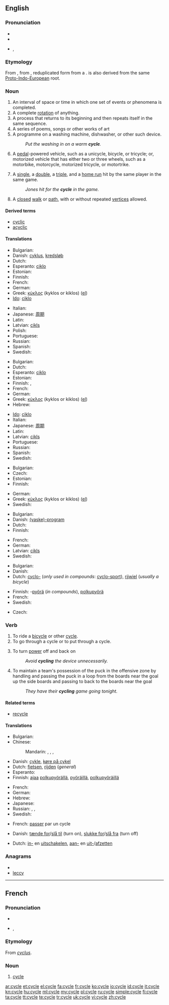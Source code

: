 {{wikipedia}}
==English==

===Pronunciation===
* {{IPA|/saɪkəl/}}
* {{audio|en-us-cycle.ogg|Audio (US)}}
* {{rhymes|aɪkəl}},

===Etymology===
From {{etyl|LL.}} {{term|cyclus|lang=la}}, from {{etyl|grc}} {{term|κύκλος|tr=kyklos|lang=grc}}, reduplicated form from a {{proto|Indo-European|lang=en|qwel-|going around}}. {{term|ancillary|lang=en}} is also derived from the same [[Proto-Indo-European]] root.

===Noun===
{{en-noun}}

# An interval of space or time in which one set of events or phenomena is completed.
# A complete [[rotation]] of anything.
# A process that returns to its beginning and then repeats itself in the same sequence.
# A series of poems, songs or other works of art
# A programme on a washing machine, dishwasher, or other such device.
#: ''Put the washing in on a warm '''cycle'''.''
# A [[pedal]]-powered vehicle, such as a unicycle, bicycle, or tricycle; or, motorized vehicle that has either two or three wheels, such as a motorbike, motorcycle, motorized tricycle, or motortrike.
# {{baseball}} A [[single]], a [[double]], a [[triple]], and a [[home run]] hit by the same player in the same game.
#: ''Jones hit for the '''cycle''' in the game.''
# {{graph theory}} A [[closed]] [[walk]] or [[path]], with or without repeated [[vertices]] allowed.

====Derived terms====
* [[cyclic]]
* [[acyclic]]

====Translations====
{{trans-top|complete rotation}}
* Bulgarian: {{t+|bg|оборот|m}}
* Danish: [[cyklus]], [[kredsløb]]
* Dutch: {{t+|nl|cyclus|m}}
* Esperanto: [[ciklo]]
* Estonian: {{t|et|tsükkel}}
* Finnish: {{t+|fi|kierros}}
* French: {{t+|fr|tour|m}}
* German: {{t+|de|Zyklus|m}}
* Greek: [[κύκλος]] (kyklos or kiklos) {{m}} ([[:el:Κύκλος|el]])
* [[Ido]]: [[ciklo]] {{m}}
{{trans-mid}}
* Italian: {{t-|it|ciclo|m}}
* Japanese: [[周期]] <!--()-->
* Latin: {{t-|la|cyclus|m}}
* Latvian: [[cikls]] {{m}}
* Polish: {{t-|pl|cykl|m}}
* Portuguese: {{t+|pt|ciclo|m}}
* Russian: {{t|ru|цикл|m|tr=cikl}}
* Spanish: {{t-|es|ciclo|m}}
* Swedish: {{t+|sv|cykel|c}}
{{trans-bottom}}

{{trans-top|process}}
* Bulgarian: {{t|bg|цикъл|m}}
* Dutch: {{t+|nl|cyclus|m}}
* Esperanto: [[ciklo]]
* Estonian: {{t|et|tsükkel}}
* Finnish: {{t-|fi|sykli}}, {{t+|fi|kierros}}
* French: {{t+|fr|cycle|m}}
* German: {{t+|de|Zyklus|m}}
* Greek: [[κύκλος]] (kyklos or kiklos) {{m}} ([[:el:Κύκλος|el]])
* Hebrew: {{t+|he|מחזור|m|tr=makhzor}}
{{trans-mid}}
* [[Ido]]: [[ciklo]] {{m}}
* Italian: {{t-|it|ciclo|m}}
* Japanese: [[周期]]<!-- ()-->
* Latin: {{t-|la|cyclus|m}}
* Latvian: [[cikls]] {{m}}
* Portuguese: {{t+|pt|ciclo|m}}
* Russian: {{t|ru|цикл|m|tr=cikl}}
* Spanish: {{t-|es|ciclo|m}}
* Swedish: {{t+|sv|cykel|c}}
{{trans-bottom}}

{{trans-top|series of poems etc.}}
* Bulgarian: {{t|bg|цикъл|m}}
* Czech: {{t-|cs|cyklus|m}}
* Estonian: {{t+|et|sari}}
* Finnish: {{t+|fi|sarja}}
{{trans-mid}}
* German: {{t+|de|Zyklus|m}}
* Greek: [[κύκλος]] (kyklos or kiklos) {{m}} ([[:el:Κύκλος|el]])
* Swedish: {{t+|sv|cykel|c}}
{{trans-bottom}}

{{trans-top|program on a washing machine}}
* Bulgarian: {{t|bg|цикъл|m}}
* Danish: [[(vaske)-program]]
* Dutch: {{t+|nl|programma|n}}
* Finnish: {{t+|fi|ohjelma}}
{{trans-mid}}
* French: {{t+|fr|cycle|m}}
* German: {{t+|de|Programm|n}}
* Latvian: [[cikls]] {{m}}
* Swedish: {{t+|sv|program|n}}
{{trans-bottom}}

{{trans-top|vehicle}}
* Bulgarian: {{t+|bg|велосипед|m}}
* Danish: {{t+|da|cykel}}
* Dutch: [[cyclo-]] (''only used in compounds'': [[cyclo-sport]]), [[rijwiel]] {{n}} (''usually a bicycle'')
{{trans-mid}}
* Finnish: -[[pyörä]] (''in compounds''), [[polkupyörä]]
* French: {{t+|fr|cycle|m}}
* Swedish: {{t+|sv|cykel|c}}
{{trans-bottom}}

{{trans-top|graph theory: closed (directed) walk or path}}
* Czech: {{t-|cs|cyklus|m}}
{{trans-mid}}
{{trans-bottom}}

===Verb===
{{en-verb|cycl|ing}}

# To ride a [[bicycle]] or other [[#Noun|cycle]].
# To go through a cycle or to put through a cycle.
# {{electronics}} To turn [[power]] off and back on
#: ''Avoid '''cycling''' the device unnecessarily.''
# {{icehockey}} To maintain a team's possession of the puck in the offensive zone by handling and passing the puck in a loop from the boards near the goal up the side boards and passing to back to the boards near the goal
#: ''They have their '''cycling''' game going tonight.''

====Related terms====
* [[recycle]]

====Translations====
{{trans-top|to ride a cycle}}
* Bulgarian: {{t|bg|карам колело}}
* Chinese:
*: Mandarin: {{t|cmn|騎車|sc=Hani}}, {{t|cmn|骑车|tr=qí chē|sc=Hani}}, {{t|cmn|騎自行車|sc=Hani}}, {{t|cmn|骑自行车|tr=qí zìxíngchē|sc=Hani}}
* Danish: [[cykle]], [[køre på cykel]]
* Dutch: [[fietsen]], [[rijden]] (''general'')
* Esperanto: {{t-|eo|bicikli|xs=Esperanto}}
* Finnish: [[ajaa]] [[polkupyörä]]llä, [[pyöräillä]], [[polkupyöräillä]]
{{trans-mid}}
* French: {{t|fr|faire du vélo}}
* German: {{t|de|Rad fahren}}
* Hebrew: {{t|he|נסע באופניים|tr=nasá b'ofanáyim}}
* Japanese: {{t|ja|自転車に乗る|tr=じてんしゃにのる, jitensha-ni noru}}
* Russian: {{t|ru|ездить на велосипеде|tr=jézdit' na velosipéde}} {{i|abstract}}, {{t|ru|ехать на велосипеде|tr=jéxat' na velosipéde}} {{i|concrete}}, {{t|ru|кататься на велосипеде|tr=katát'sja na velosipéde}} {{i|for entertainment}}
* Swedish: {{t+|sv|cykla}}
{{trans-bottom}}

{{trans-top|to go through a cycle or to put through a cycle}}
* French: [[passer]] par un cycle
{{trans-mid}}
{{trans-bottom}}

{{trans-top|to turn power off and back on}}
* Danish: [[tænde for]]/[[slå til]] (turn on), [[slukke for]]/[[slå fra]] (turn off)
{{trans-mid}}
* Dutch: [[inschakelen|in-]] en [[uitschakelen]], [[aanzetten|aan-]] en [[uitzetten|uit-]]/[[afzetten]]
{{trans-bottom}}

===Anagrams===
* {{alphagram|ccely}}
* [[leccy#English|leccy]]

----

==French==

===Pronunciation===
* {{audio|Fr-cycle.ogg|audio}}
* {{IPA|/sikl/|lang=fr}}, {{SAMPA|/sikl/}}

===Etymology===
From {{etyl|LL.|fr}} ''[[cyclus]]''.

===Noun===
{{fr-noun|m}}

# [[#English|cycle]]

[[ar:cycle]]
[[et:cycle]]
[[el:cycle]]
[[fa:cycle]]
[[fr:cycle]]
[[ko:cycle]]
[[io:cycle]]
[[id:cycle]]
[[it:cycle]]
[[kn:cycle]]
[[hu:cycle]]
[[ml:cycle]]
[[my:cycle]]
[[pl:cycle]]
[[ru:cycle]]
[[simple:cycle]]
[[fi:cycle]]
[[ta:cycle]]
[[tt:cycle]]
[[te:cycle]]
[[tr:cycle]]
[[uk:cycle]]
[[vi:cycle]]
[[zh:cycle]]